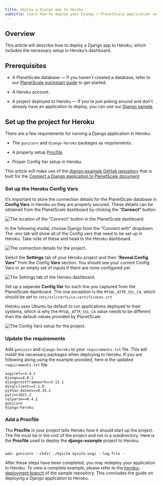 ```yaml
---
title: Deploy a Django app to Heroku
subtitle: Learn how to deploy your Django + PlanetScale application on Heroku
---
```


## Overview

This article will describe how to deploy a Django app to Heroku, which includes the necessary setup in Heroku’s dashboard.

## Prerequisites

- A PlanetScale database — If you haven't created a database, refer to our [PlanetScale quickstart guide](https://planetscale.com/docs/tutorials/planetscale-quick-start-guide#getting-started-%E2%80%94-planetscale-dashboard) to get started.

- A Heroku account.

- A project deployed to Heroku — If you're just poking around and don't already have an application to deploy, you can use our [Django sample](https://github.com/planetscale/django-example).

## Set up the project for Heroku

There are a few requirements for running a Django application in Heroku:

- The `gunicorn` and `django-heroku` packages as requirements.

- A properly setup [Procfile](https://devcenter.heroku.com/articles/procfile).

- Proper Config Var setup in Heroku.

<InfoBlock type="note">

This article will make use of the [django-example GitHub repository](https://github.com/planetscale/django-example) that is built for the [Connect a Django application to PlanetScale document](https://docs.planetscale.com/docs/tutorials/connect-django-app)

</InfoBlock>

### Set up the Heroku Config Vars

It’s important to store the connection details for the PlanetScale database in **Config Vars** in Heroku so they are properly secured. These details can be obtained from the PlanetScale dashboard by clicking the ”**Connect”** button.

![The location of the “Connect” button in the PlanetScale dashboard.](/docs/img/docs/deploy-a-django-app-to-heroku/the-location-of-the-connect-button-in-the-planetscale-dashboard.png)

In the following modal, choose Django from the “Connect with” dropdown. The .env tab will show all of the Config vars that need to be set up in Heroku. Take note of these and head to the Heroku dashboard.

![The connection details for the project.](/docs/img/docs/deploy-a-django-app-to-heroku/the-connection-details-for-the-project.png)

Select the **Settings** tab of your Heroku project and then “**Reveal Config Vars”** from the Config **Vars** section. You should see your current Config Vars or an empty set of inputs if there are none configured yet. 

![The Settings tab of the Heroku dashboard.](/docs/img/docs/deploy-a-django-app-to-heroku/the-settings-tab-of-the-heroku-dashboard.png)

Set up a separate **Config Var** for each line you captured from the PlanetScale dashboard. The one exception is the `MYSQL_ATTR_SSL_CA`, which should be set to `/etc/ssl/certs/ca-certificates.crt`

<InfoBlock type="note">

Heroku uses Ubuntu by default to run applications deployed to their systems, which is why the `MYSQL_ATTR_SSL_CA` value needs to be different than the default values provided by PlanetScale

</InfoBlock>

![The Config Vars setup for the project.](/docs/img/docs/deploy-a-django-app-to-heroku/the-config-vars-setup-for-the-project.png)

### Update the requirements

Add `gunicorn` and `django-heroku` to your `requirements.txt` file. This will install the necessary packages when deploying to Heroku. If you are following along using the example provided, here is the updated `requirements.txt` file:

```
asgiref==3.4.1
Django==4.0.1
djangorestframework==3.13.1
mysqlclient==2.1.0
python-dotenv==0.19.2
pytz==2021.3
sqlparse==0.4.2
gunicorn
django-heroku
```

### Add a Procfile

The **Procfile** in your project tells Heroku how it should start up the project. The file must be in the root of the project and not in a subdirectory. Here is the **Procfile** used to deploy the **django-example** project to Heroku:

```

web: gunicorn --chdir ./mysite mysite.wsgi --log-file -

```

After these steps have been completed, you may redeploy your application to Heroku. To view a complete example, please refer to the [heroku-deployment branch](https://github.com/planetscale/django-example/tree/heroku-deployment) of the sample repository. This concludes the guide on deploying a Django application to Heroku.
<GetHelp />
